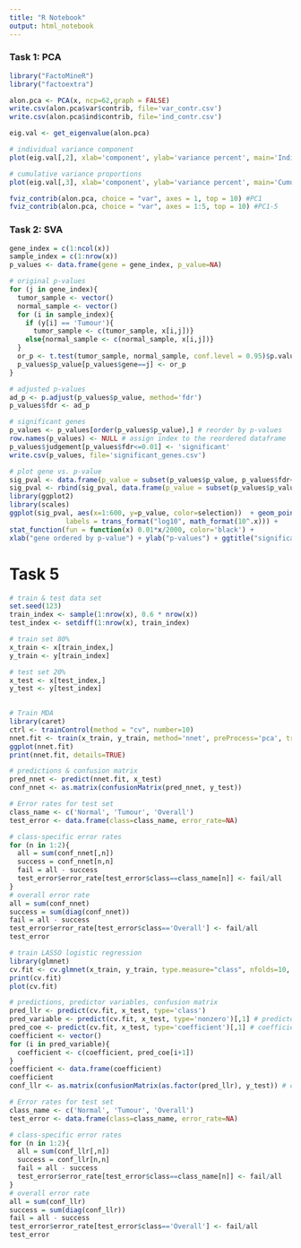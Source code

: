 ```yaml
---
title: "R Notebook"
output: html_notebook
---
```

### Task 1: PCA
```r
library("FactoMineR")
library("factoextra")
```

```r
alon.pca <- PCA(x, ncp=62,graph = FALSE)
write.csv(alon.pca$var$contrib, file='var_contr.csv')
write.csv(alon.pca$ind$contrib, file='ind_contr.csv')

```

```r
eig.val <- get_eigenvalue(alon.pca)

# individual variance component
plot(eig.val[,2], xlab='component', ylab='variance percent', main='Individual Variance Proportions by Each Component')

# cumulative variance proportions 
plot(eig.val[,3], xlab='component', ylab='variance percent', main='Cumulative Variance Proportions by Each Component')

```

```r
fviz_contrib(alon.pca, choice = "var", axes = 1, top = 10) #PC1
fviz_contrib(alon.pca, choice = "var", axes = 1:5, top = 10) #PC1-5
```

### Task 2: SVA
```r
gene_index = c(1:ncol(x))
sample_index = c(1:nrow(x))
p_values <- data.frame(gene = gene_index, p_value=NA)

# original p-values
for (j in gene_index){
  tumor_sample <- vector()
  normal_sample <- vector()
  for (i in sample_index){
    if (y[i] == 'Tumour'){
      tumor_sample <- c(tumor_sample, x[i,j])}
    else{normal_sample <- c(normal_sample, x[i,j])}
  }
  or_p <- t.test(tumor_sample, normal_sample, conf.level = 0.95)$p.value
  p_values$p_value[p_values$gene==j] <- or_p
}

# adjusted p-values
ad_p <- p.adjust(p_values$p_value, method='fdr')
p_values$fdr <- ad_p

# significant genes
p_values <- p_values[order(p_values$p_value),] # reorder by p-values
row.names(p_values) <- NULL # assign index to the reordered dataframe
p_values$judgement[p_values$fdr<=0.01] <- 'significant'
write.csv(p_values, file='significant_genes.csv')

# plot gene vs. p-value
sig_pval <- data.frame(p_value = subset(p_values$p_value, p_values$fdr<=0.01), selection = 'fdr')
sig_pval <- rbind(sig_pval, data.frame(p_value = subset(p_values$p_value, p_values$p_value<0.05 & p_values$fdr>0.01), selection = 't-test'))
library(ggplot2)
library(scales)
ggplot(sig_pval, aes(x=1:600, y=p_value, color=selection))  + geom_point(shape=20) + scale_y_log10(breaks = trans_breaks("log10", function(x) 10^x),
              labels = trans_format("log10", math_format(10^.x))) +
stat_function(fun = function(x) 0.01*x/2000, color='black') +
xlab("gene ordered by p-value") + ylab("p-values") + ggtitle("significant gene vs. p-value")

```


# Task 5
```r
# train & test data set
set.seed(123)
train_index <- sample(1:nrow(x), 0.6 * nrow(x))
test_index <- setdiff(1:nrow(x), train_index)

# train set 80%
x_train <- x[train_index,]
y_train <- y[train_index]

# test set 20%
x_test <- x[test_index,] 
y_test <- y[test_index]
  
```

```r
# Train MDA
library(caret)
ctrl <- trainControl(method = "cv", number=10)
nnet.fit <- train(x_train, y_train, method='nnet', preProcess='pca', trControl = ctrl)
ggplot(nnet.fit)
print(nnet.fit, details=TRUE)

# predictions & confusion matrix
pred_nnet <- predict(nnet.fit, x_test)
conf_nnet <- as.matrix(confusionMatrix(pred_nnet, y_test))

# Error rates for test set
class_name <- c('Normal', 'Tumour', 'Overall')
test_error <- data.frame(class=class_name, error_rate=NA)

# class-specific error rates
for (n in 1:2){
  all = sum(conf_nnet[,n])
  success = conf_nnet[n,n]
  fail = all - success
  test_error$error_rate[test_error$class==class_name[n]] <- fail/all
}
# overall error rate
all = sum(conf_nnet)
success = sum(diag(conf_nnet))
fail = all - success
test_error$error_rate[test_error$class=='Overall'] <- fail/all
test_error

```

```r
# train LASSO logistic regression
library(glmnet)
cv.fit <- cv.glmnet(x_train, y_train, type.measure="class", nfolds=10, family = "binomial") # 10-fold cv
print(cv.fit)
plot(cv.fit)

# predictions, predictor variables, confusion matrix
pred_llr <- predict(cv.fit, x_test, type='class')
pred_variable <- predict(cv.fit, x_test, type='nonzero')[,1] # predictor variables
pred_coe <- predict(cv.fit, x_test, type='coefficient')[,1] # coefficients
coefficient <- vector()
for (i in pred_variable){
  coefficient <- c(coefficient, pred_coe[i+1])
}
coefficient <- data.frame(coefficient)
coefficient
conf_llr <- as.matrix(confusionMatrix(as.factor(pred_llr), y_test)) # confusion matrix

# Error rates for test set
class_name <- c('Normal', 'Tumour', 'Overall')
test_error <- data.frame(class=class_name, error_rate=NA)

# class-specific error rates
for (n in 1:2){
  all = sum(conf_llr[,n])
  success = conf_llr[n,n]
  fail = all - success
  test_error$error_rate[test_error$class==class_name[n]] <- fail/all
}
# overall error rate
all = sum(conf_llr)
success = sum(diag(conf_llr))
fail = all - success
test_error$error_rate[test_error$class=='Overall'] <- fail/all
test_error

```




